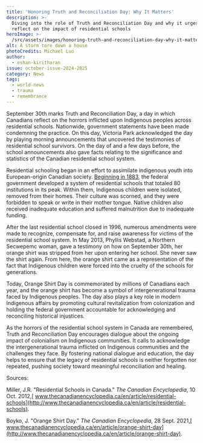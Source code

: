 ```yaml
---
title: 'Honoring Truth and Reconciliation Day: Why It Matters'
description: >-
  Diving into the role of Truth and Reconciliation Day and why it urges us to
  reflect on the impact of residential schools
heroImage: >-
  /src/assets/images/honoring-truth-and-reconciliation-day-why-it-matters/heroImage.jpg
alt: A storm tore down a house
photoCredits: Michael Luo
author:
  - eshan-kiritharan
issue: october-issue-2024-2025
category: News
tags:
  - world-news
  - trauma
  - remembrance
---
```

September 30th marks Truth and Reconciliation Day, a day in which Canadians reflect on the horrors inflicted upon Indigenous peoples across residential schools. Nationwide, government statements have been made condemning the practice. On this day, Victoria Park acknowledged the day by playing morning announcements that uncovered the testimonies of residential school survivors. On the day of and a few days before, the school announcements also gave facts relating to the significance and statistics of the Canadian residential school system.

Residential schooling began in an effort to assimilate indigenous youth into European-origin Canadian society. [Beginning in 1883](https://www.thecanadianencyclopedia.ca/en/article/residential-schools), the federal government developed a system of residential schools that totaled 80 institutions in its peak. Within them, Indigenous children were isolated, removed from their homes. Their culture was scorned, and they were forbidden to speak or write in their mother tongue. Native children also received inadequate education and suffered malnutrition due to inadequate funding.

After the last residential school closed in 1996, numerous amendments were made to recognize, compensate for, and raise awareness for victims of the residential school system. In May 2013, Phyllis Webstad, a Northern Secwepemc woman, gave a testimony on how on September 30th, her orange shirt was stripped from her upon entering her school. She never saw the shirt again. From here, the orange shirt came as a representation of the fact that Indigenous children were forced into the cruelty of the schools for generations.

Today, Orange Shirt Day is commemorated by millions of Canadians each year, and the orange shirt has become a symbol of intergenerational trauma faced by Indigenous peoples. The day also plays a key role in modern Indigenous affairs by promoting cultural revitalization from colonization and holding the federal government accountable for acknowledging and reconciling historical injustices.

As the horrors of the residential school system in Canada are remembered, Truth and Reconciliation Day encourages dialogue about the ongoing impact of colonialism on Indigenous communities. It calls to acknowledge the intergenerational trauma inflicted on Indigenous communities and the challenges they face. By fostering national dialogue and education, the day helps to ensure that the legacy of residential schools is neither forgotten nor repeated, pushing society toward meaningful reconciliation and healing.

Sources:

Miller, J.R. "Residential Schools in Canada." *The Canadian Encyclopedia*, 10 Oct. 2012,[ www.thecanadianencyclopedia.ca/en/article/residential-schools](http://www.thecanadianencyclopedia.ca/en/article/residential-schools).

Boyko, J. "Orange Shirt Day." *The Canadian Encyclopedia*, 28 Sept. 2021,[ www.thecanadianencyclopedia.ca/en/article/orange-shirt-day](http://www.thecanadianencyclopedia.ca/en/article/orange-shirt-day).
